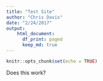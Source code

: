 ```yaml
---
title: "Test Site"
author: "Chris Davis"
date: "2/24/2017"
output: 
    html_document:
      df_print: paged
      keep_md: true
---
```


```r
knitr::opts_chunk$set(echo = TRUE)
```

Does this work? 